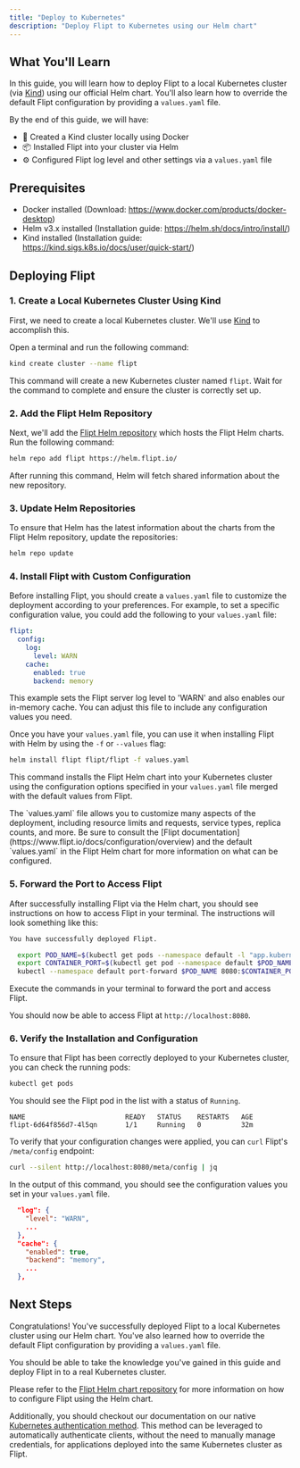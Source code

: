 ```yaml
---
title: "Deploy to Kubernetes"
description: "Deploy Flipt to Kubernetes using our Helm chart"
---
```


## What You'll Learn

In this guide, you will learn how to deploy Flipt to a local Kubernetes cluster (via [Kind](https://kind.sigs.k8s.io/)) using our official Helm chart. You'll also learn how to override the default Flipt configuration by providing a `values.yaml` file.

By the end of this guide, we will have:

- 🚢 Created a Kind cluster locally using Docker
- 📦 Installed Flipt into your cluster via Helm
- ⚙️ Configured Flipt log level and other settings via a `values.yaml` file

## Prerequisites

- Docker installed (Download: https://www.docker.com/products/docker-desktop)
- Helm v3.x installed (Installation guide: https://helm.sh/docs/intro/install/)
- Kind installed (Installation guide: https://kind.sigs.k8s.io/docs/user/quick-start/)

## Deploying Flipt

### 1. Create a Local Kubernetes Cluster Using Kind

First, we need to create a local Kubernetes cluster. We'll use [Kind](https://kind.sigs.k8s.io/) to accomplish this.

Open a terminal and run the following command:

```bash
kind create cluster --name flipt
```

This command will create a new Kubernetes cluster named `flipt`. Wait for the command to complete and ensure the cluster is correctly set up.

### 2. Add the Flipt Helm Repository

Next, we'll add the [Flipt Helm repository](https://helm.flipt.io/) which hosts the Flipt Helm charts. Run the following command:

```bash
helm repo add flipt https://helm.flipt.io/
```

After running this command, Helm will fetch shared information about the new repository.

### 3. Update Helm Repositories

To ensure that Helm has the latest information about the charts from the Flipt Helm repository, update the repositories:

```bash
helm repo update
```

### 4. Install Flipt with Custom Configuration

Before installing Flipt, you should create a `values.yaml` file to customize the deployment according to your preferences. For example, to set a specific configuration value, you could add the following to your `values.yaml` file:

```yaml
flipt:
  config:
    log:
      level: WARN
    cache:
      enabled: true
      backend: memory
```

This example sets the Flipt server log level to 'WARN' and also enables our in-memory cache. You can adjust this file to include any configuration values you need.

Once you have your `values.yaml` file, you can use it when installing Flipt with Helm by using the `-f` or `--values` flag:

```bash
helm install flipt flipt/flipt -f values.yaml
```

This command installs the Flipt Helm chart into your Kubernetes cluster using the configuration options specified in your `values.yaml` file merged with the default values from Flipt.

<Note>
  The `values.yaml` file allows you to customize many aspects of the deployment,
  including resource limits and requests, service types, replica counts, and
  more. Be sure to consult the [Flipt
  documentation](https://www.flipt.io/docs/configuration/overview) and the
  default `values.yaml` in the Flipt Helm chart for more information on what can
  be configured.
</Note>

### 5. Forward the Port to Access Flipt

After successfully installing Flipt via the Helm chart, you should see instructions on how to access Flipt in your terminal. The instructions will look something like this:

```bash
You have successfully deployed Flipt.

  export POD_NAME=$(kubectl get pods --namespace default -l "app.kubernetes.io/name=flipt,app.kubernetes.io/instance=flipt" -o jsonpath="{.items[0].metadata.name}")
  export CONTAINER_PORT=$(kubectl get pod --namespace default $POD_NAME -o jsonpath="{.spec.containers[0].ports[0].containerPort}")
  kubectl --namespace default port-forward $POD_NAME 8080:$CONTAINER_PORT
```

Execute the commands in your terminal to forward the port and access Flipt.

You should now be able to access Flipt at `http://localhost:8080`.

### 6. Verify the Installation and Configuration

To ensure that Flipt has been correctly deployed to your Kubernetes cluster, you can check the running pods:

```bash
kubectl get pods
```

You should see the Flipt pod in the list with a status of `Running`.

```console
NAME                         READY   STATUS    RESTARTS   AGE
flipt-6d64f856d7-4l5qn       1/1     Running   0          32m
```

To verify that your configuration changes were applied, you can `curl` Flipt's `/meta/config` endpoint:

```bash
curl --silent http://localhost:8080/meta/config | jq
```

In the output of this command, you should see the configuration values you set in your `values.yaml` file.

```json
  "log": {
    "level": "WARN",
    ...
  },
  "cache": {
    "enabled": true,
    "backend": "memory",
    ...
  },
```

## Next Steps

Congratulations! You've successfully deployed Flipt to a local Kubernetes cluster using our Helm chart. You've also learned how to override the default Flipt configuration by providing a `values.yaml` file.

You should be able to take the knowledge you've gained in this guide and deploy Flipt in to a real Kubernetes cluster.

Please refer to the [Flipt Helm chart repository](https://github.com/flipt-io/helm-charts) for more information on how to configure Flipt using the Helm chart.

Additionally, you should checkout our documentation on our native [Kubernetes authentication method](/authentication/methods#kubernetes).
This method can be leveraged to automatically authenticate clients, without the need to manually manage credentials, for applications deployed into the same Kubernetes cluster as Flipt.
